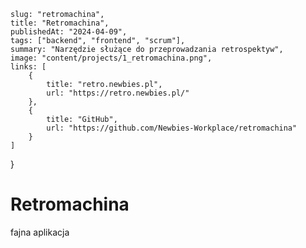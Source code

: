     slug: "retromachina",
    title: "Retromachina",
    publishedAt: "2024-04-09",
    tags: ["backend", "frontend", "scrum"],
    summary: "Narzędzie służące do przeprowadzania retrospektyw",
    image: "content/projects/1_retromachina.png",
    links: [
        {
            title: "retro.newbies.pl",
            url: "https://retro.newbies.pl/"
        },
        {
            title: "GitHub",
            url: "https://github.com/Newbies-Workplace/retromachina"
        }
    ]
}

# Retromachina

fajna aplikacja
